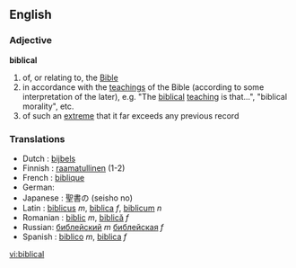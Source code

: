 ==English==
===Adjective===
'''biblical'''
# of, or relating to, the [[Bible]]
# in accordance with the [[teaching]]s of the Bible (according to some interpretation of the later), e.g. "The [[biblical]] [[teaching]] is that...", "biblical morality", etc.
# of such an [[extreme]] that it far exceeds any previous record

===Translations===
* Dutch : [[bijbels]]
* Finnish : [[raamatullinen]] (1-2)
* French : [[biblique]]
* German: {{trad|de|biblisch}}
* Japanese : 聖書の (seisho no)
* Latin : [[biblicus]] ''m'', [[biblica]] ''f'', [[biblicum]] ''n''
* Romanian : [[biblic]] ''m'', [[biblică]] ''f''
* Russian: [[библейский]] ''m'' [[библейская]] ''f''
* Spanish : [[biblico]] ''m'', [[biblica]] ''f''

[[vi:biblical]]